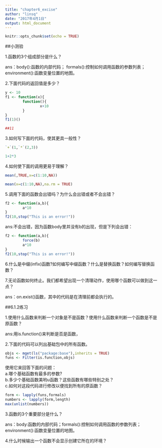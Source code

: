 ```yaml
---
title: "chapter6_excise"
author: "linsq"
date: "2017年4月1日"
output: html_document
---
```


```r
knitr::opts_chunk$set(echo = TRUE)
```

##小测验

1.函数的3个组成部分是什么？

ans：body():函数的内部代码；
     formals():控制如何调用函数的参数列表；
     environment():函数变量位置的地图。
     
2.下面代码的返回值是多少？
```r
y <- 10
f1 <- function(x){
        function(){
                x+10
        }
}
f1(1)()

##11
```

3.如何写下面的代码，使其更具一般性？
```r
`+`(1,`*`(2,3))

1+2*3
```

4.如何使下面的调用更易于理解？
```r
mean(,TRUE,x=c(1:10,NA))

mean(x=c(1:10,NA),na.rm = TRUE)
```

5.调用下面的函数会出错吗？为什么会出错或者不会出错？
```r
f2 <- function(a,b){
        a*10
}
f2(10,stop("This is an error!"))
```

ans:不会出错，因为函数body里并没有b的出现，但是下列会出错：
```r
f2 <- function(a,b){
        force(b)
        a*10
}
f2(10,stop("This is an error!"))
```

6.什么是中缀(infix)函数?如何编写中缀函数？什么是替换函数？如何编写替换函数？



7.无论函数如何终止。我们都希望出现一个清理动作，使用哪个函数可以做到这一点？

ans：on.exist()函数，其中的代码是在清理前都会执行的。


##6.1.2练习

1.使用什么函数来判断一个对象是不是函数？使用什么函数来判断一个函数是不是原函数？

ans:用is.function()来判断是否是函数，

2.下面的代码可以列出基础包中的所有函数。
```r
objs <- mget(ls("package:base"),inherits = TRUE)
funs <- Filter(is.function,objs)
```
使用它来回答下面的问题：                
a.哪个基础函数有最多的参数?              
b.多少个基础函数美哟u函数？这些函数有哪些特别之处？             
c.如何对这段代码进行修改以便找到所有的原函数？

```r
form <- lapply(funs,formals)
numbers <- lapply(form,length)
max(unlist(numbers))

```


3.函数的3个重要部分是什么？

ans：body:函数的内部代码；formals():控制如何调用函数的参数列表；environment():函数变量位置的地图。
   

4.什么时候输出一个函数不会显示创建它所在的环境？


